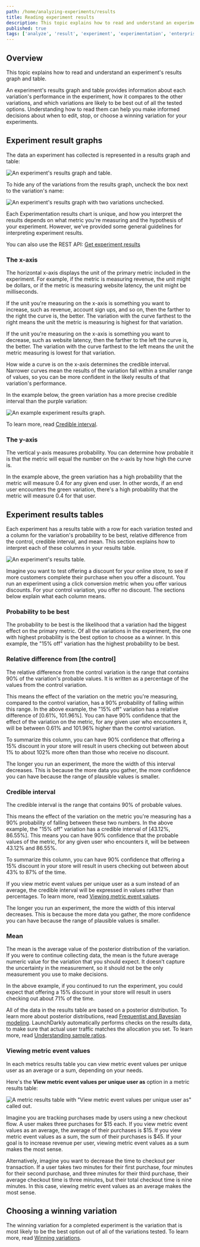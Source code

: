 ```yaml
---
path: /home/analyzing-experiments/results
title: Reading experiment results
description: This topic explains how to read and understand an experiment's results graph and table.
published: true
tags: ['analyze', 'result', 'experiment', 'experimentation', 'enterprise']
---
```


## Overview

This topic explains how to read and understand an experiment's results graph and table.

An experiment's results graph and table provides information about each variation's performance in the experiment, how it compares to the other variations, and which variations are likely to be best out of all the tested options. Understanding how to read them can help you make informed decisions about when to edit, stop, or choose a winning variation for your experiments.

## Experiment result graphs

The data an experiment has collected is represented in a results graph and table:

![An experiment's results graph and table.](experiment-results-table-graph.png)

To hide any of the variations from the results graph, uncheck the box next to the variation's name:

![An experiment's results graph with two variations unchecked.](experiment-results-graph-unchecked.png)

Each Experimentation results chart is unique, and how you interpret the results depends on what metric you're measuring and the hypothesis of your experiment. However, we've provided some general guidelines for interpreting experiment results.

<LearnMore>

You can also use the REST API: [Get experiment results](https://apidocs.launchdarkly.com/tag/Experiments-(beta)#operation/getExperimentResults)

</LearnMore>

### The x-axis

The horizontal x-axis displays the unit of the primary metric included in the experiment. For example, if the metric is measuring revenue, the unit might be dollars, or if the metric is measuring website latency, the unit might be milliseconds.

If the unit you're measuring on the x-axis is something you want to increase, such as revenue, account sign ups, and so on, then the farther to the right the curve is, the better. The variation with the curve farthest to the right means the unit the metric is measuring is highest for that variation.

If the unit you're measuring on the x-axis is something you want to decrease, such as website latency, then the farther to the left the curve is, the better. The variation with the curve farthest to the left means the unit the metric measuring is lowest for that variation.

How wide a curve is on the x-axis determines the credible interval. Narrower curves mean the results of the variation fall within a smaller range of values, so you can be more confident in the likely results of that variation's performance.

In the example below, the green variation has a more precise credible interval than the purple variation:

![An example experiment results graph.](experiment-results-graph-example.png)

To learn more, read [Credible interval](#credible-interval).

### The y-axis

The vertical y-axis measures probability. You can determine how probable it is that the metric will equal the number on the x-axis by how high the curve is. 

In the example above, the green variation has a high probability that the metric will measure 0.4 for any given end user. In other words, if an end user encounters the green variation, there's a high probability that the metric will measure 0.4 for that user.

## Experiment results tables

Each experiment has a results table with a row for each variation tested and a column for the variation's probability to be best, relative difference from the control, credible interval, and mean. This section explains how to interpret each of these columns in your results table.

![An experiment's results table.](experiment-results-table.png)

Imagine you want to test offering a discount for your online store, to see if more customers complete their purchase when you offer a discount. You run an experiment using a click conversion metric when you offer various discounts. For your control variation, you offer no discount. The sections below explain what each column means.

### Probability to be best

The probability to be best is the likelihood that a variation had the biggest effect on the primary metric. Of all the variations in the experiment, the one with highest probability is the best option to choose as a winner. In this example, the "15% off" variation has the highest probability to be best.

### Relative difference from [the control]

The relative difference from the control variation is the range that contains 90% of the variation's probable values. It is written as a percentage of the values from the control variation.

This means the effect of the variation on the metric you're measuring, compared to the control variation, has a 90% probability of falling within this range. In the above example, the "15% off" variation has a relative difference of [0.61%, 101.96%]. You can have 90% confidence that the effect of the variation on the metric, for any given user who encounters it, will be between 0.61% and 101.96% higher than the control variation.

To summarize this column, you can have 90% confidence that offering a 15% discount in your store will result in users checking out between about 1% to about 102% more often than those who receive no discount.

The longer you run an experiment, the more the width of this interval decreases. This is because the more data you gather, the more confidence you can have because the range of plausible values is smaller.

### Credible interval

The credible interval is the range that contains 90% of probable values.

This means the effect of the variation on the metric you're measuring has a 90% probability of falling between these two numbers. In the above example, the "15% off" variation has a credible interval of [43.12%, 86.55%]. This means you can have 90% confidence that the probable values of the metric, for any given user who encounters it, will be between 43.12% and 86.55%. 

To summarize this column, you can have 90% confidence that offering a 15% discount in your store will result in users checking out between about 43% to 87% of the time.

If you view metric event values per unique user as a sum instead of an average, the credible interval will be expressed in values rather than percentages. To learn more, read [Viewing metric event values](#viewing-metric-event-values).

The longer you run an experiment, the more the width of this interval decreases. This is because the more data you gather, the more confidence you can have because the range of plausible values is smaller.

### Mean

The mean is the average value of the posterior distribution of the variation. If you were to continue collecting data, the mean is the future average numeric value for the variation that you should expect. It doesn’t capture the uncertainty in the measurement, so it should not be the only measurement you use to make decisions.

In the above example, if you continued to run the experiment, you could expect that offering a 15% discount in your store will result in users checking out about 71% of the time.

All of the data in the results table are based on a posterior distribution. To learn more about posterior distributions, read [Frequentist and Bayesian modeling](/guides/experimentation/bayesian#frequentist-and-bayesian-modeling). LaunchDarkly automatically performs checks on the results data, to make sure that actual user traffic matches the allocation you set. To learn more, read [Understanding sample ratios](/home/analyzing-experiments/sample-ratios).

### Viewing metric event values

In each metrics results table you can view metric event values per unique user as an average or a sum, depending on your needs.

Here's the **View metric event values per unique user as** option in a metric results table:

![A metric results table with "View metric event values per unique user as" called out.](experiment-card-view-metric-event-callout.png)

Imagine you are tracking purchases made by users using a new checkout flow. A user makes three purchases for $15 each. If you view metric event values as an average, the average of their purchases is $15. If you view metric event values as a sum, the sum of their purchases is $45. If your goal is to increase revenue per user, viewing metric event values as a sum makes the most sense.

Alternatively, imagine you want to decrease the time to checkout per transaction. If a user takes two minutes for their first purchase, four minutes for their second purchase, and three minutes for their third purchase, their average checkout time is three minutes, but their total checkout time is nine minutes. In this case, viewing metric event values as an average makes the most sense.

## Choosing a winning variation

The winning variation for a completed experiment is the variation that is most likely to be the best option out of all of the variations tested. To learn more, read [Winning variations](/home/analyzing-experiments/winning-variation).